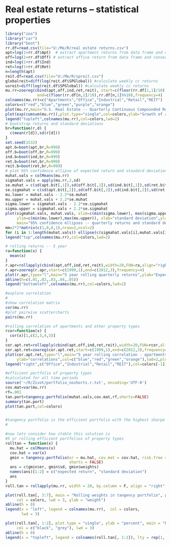 Real estate returns -- statistical properties
========================================================
```r
library("zoo")
library("car")
library("boot")
rr.df=read.csv(file="U:/Me/R/real estate returns.csv")
apt=log(1+rr.df$Apt)  # extract apartment returns from data frame and convert to CC
off=log(1+rr.df$Off) # extract office return from data frame and convert to CC
ind=log(1+rr.df$Ind)
ret=log(1+rr.df$Ret)
n=length(apt)
reit.df=read.csv(file="U:/Me/R/spreit.csv")
globalreit=diff(log(reit.df$SPGlobal)) #calculate weekly cc returns
usreit=diff(log(reit.df$SPGlobal)) #calculate weekly cc returns
mu.rr=zooreg(cbind(apt,off,ind,ret,reit), start=c(floor(rr.df[1,1]/10),rr.df[1,1]%%10), 
              end=c(floor(rr.df[n,1]/10),rr.df[n,1]%%10),frequency=4)
colnames(mu.rr)=c("Apartments","Office","Industrial","Retail","REIT")
colors=c("red","blue","green","purple","orange")
plot(mu.rr,main="U.S. Real Estate -- Quarterly Continuous Compounded Returns",col=colors)  # plot raw returns
plot(exp(cumsum(mu.rr)),plot.type="single",col=colors,ylab="Growth of a $",lwd=2) # growth of dollar returns
legend("topleft",colnames(mu.rr),col=colors,lwd=2)
# bootstrap returns and standard deviations
br=function(r,d) {
  c(mean(r[d]),sd(r[d]))
}
set.seed(1532)
apt.b=boot(apt,br,R=999)
off.b=boot(off,br,R=999)
ind.b=boot(ind,br,R=999)
ret.b=boot(ret,br,R=999)
reit.b=boot(ret,br,R=999)
# plot 95% confidence ellipse of expected return and standard deviation
muhat.vals = colMeans(mu.rr)
sigmahat.vals = apply(mu.rr,2,sd)
se.muhat = c(sd(apt.b$t[,1]),sd(off.b$t[,1]),sd(ind.b$t[,1]),sd(ret.b$t[,1]),sd(reit.b$t[,1]))
se.sigmahat = c(sd(apt.b$t[,2]),sd(off.b$t[,2]),sd(ind.b$t[,2]),sd(ret.b$t[,2]),sd(reit.b$t[,2]))
mu.lower = muhat.vals - 2.2*se.muhat
mu.upper = muhat.vals + 2.2*se.muhat
sigma.lower = sigmahat.vals - 2.2*se.sigmahat
sigma.upper = sigmahat.vals + 2.2*se.sigmahat
plot(sigmahat.vals, muhat.vals, xlim=c(min(sigma.lower), max(sigma.upper)), 
     ylim=c(min(mu.lower),max(mu.upper)), xlab="standard deviation",ylab="expected return",
     main="95% confidence ellipses -- quarterly returns and standard deviations")
mm=2*2*matrix(c(1,0,0,1),nrow=2,ncol=2)
for (i in 1:length(muhat.vals)) ellipse(c(sigmahat.vals[i],muhat.vals[i]), mm, c(se.sigmahat[i],se.muhat[i]),col=colors[i])
legend("top",colnames(mu.rr),col=colors,lwd=2)

# rolling returns -- 5 year
ra=function(x) {
  mean(x)
}
r.apr=rollapply(cbind(apt,off,ind,ret,reit),width=20,FUN=ra,align="right",by.column=TRUE)
r.apr=zooreg(r.apr,start=c(1999,1),end=c(2012,3),frequency=4)
plot(r.apr,type="l",main="5 year rolling quarterly returns",ylab="Expected Returns",plot.type="single",col=colors,lwd=2)
abline(h=c(.01,.02,.03,.04,.05))
legend("bottomleft",colnames(mu.rr),col=colors,lwd=2)

#explore correlation
#
#show correlation matrix
cor(mu.rr)
#plot pairwise scattercharts
pairs(mu.rr)

#rolling correlation of apartments and other property types
rcor=function(x) { 
  cor(x)[1,c(2,3,4,5)]
}
cor.apt.ret=rollapply(cbind(apt,off,ind,ret,reit),width=20,FUN=rcor,align="right",by.column=FALSE)
cor.apt.ret=zooreg(cor.apt.ret,start=c(1999,1),end=c(2012,3),frequency=4)
plot(cor.apt.ret,type="l",main="5 year rolling correlation - apartments and other property types",
     ylab="correlations",col=c("blue","red","green","orange"),lwd=2,plot.type="single")
legend("right",c("Office","Industrial","Retail","REIT"),col=colors[-1],lwd=2)

#efficient portfolio of property types
#calculated for all time periods
source('~/R/Zivot/portfolio_noshorts.r.txt', encoding='UTF-8')
cov.mat=var(mu.rr)
rf=.001
tan.port=tangency.portfolio(muhat.vals,cov.mat,rf,shorts=FALSE)
summary(tan.port)
plot(tan.port,col=colors)


#tangency portfolio is the efficient portfolio with the highest sharpe ratio
#

#now lets consider how stable this solution is
#5 yr rolling efficient portfolios of property types
rolltan = function(x) {
  mu.hat = colMeans(x)
  cov.hat = var(x)
  gmin = tangency.portfolio(er = mu.hat, cov.mat = cov.hat, risk.free = rf, 
                            shorts = FALSE)
  ans = c(gmin$er, gmin$sd, gmin$weights)
  names(ans)[1:2] = c("expected return", "standard deviation")
  ans
}
roll.tan = rollapply(mu.rr, width = 20, by.column = F, align = "right", FUN = rolltan)

plot(roll.tan[, 3:7], main = "Rolling weights in tangency portfolio", plot.type = "single", 
     col = colors, lwd = 3, ylab = "weight")
abline(h = 0)
legend(x = "left", legend = colnames(mu.rr),  col = colors, 
       lwd = 3)

plot(roll.tan[, 1:2], plot.type = "single", ylab = "percent", main = "Rolling means and sds on tangency portfolio", 
     col = c("black", "grey"), lwd = 3)
abline(h = 0)
legend(x = "topleft", legend = colnames(roll.tan[, 1:2]), lty = rep(1, 2), col = c("black", 
                                                                                   "grey"), lwd = 3)
```
